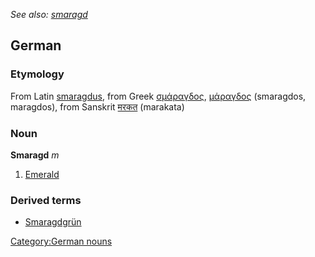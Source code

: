 ''See also: [[smaragd]]''
==German==
===Etymology===
From Latin [[smaragdus]], from Greek [[σμάραγδος]], [[μάραγδος]] (smaragdos, maragdos), from Sanskrit [[मरकत]] (marakata)

===Noun===
'''Smaragd''' ''m''
#[[emerald|Emerald]]

{{de-decl-noun|Smaragd|Smaragde|Smaragds|Smaragde|Smaragd|Smaragden|Smaragd|Smaragde}}

===Derived terms===
*[[Smaragdgrün]]

[[Category:German nouns]]